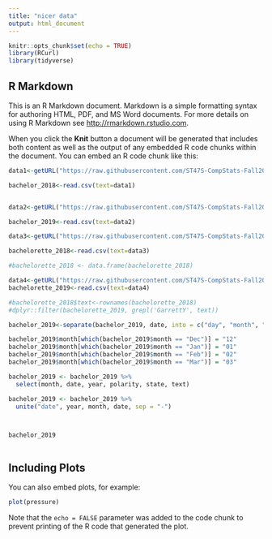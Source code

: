 ```yaml
---
title: "nicer data"
output: html_document
---
```


```r
knitr::opts_chunk$set(echo = TRUE)
library(RCurl)
library(tidyverse)
```

## R Markdown

This is an R Markdown document. Markdown is a simple formatting syntax for authoring HTML, PDF, and MS Word documents. For more details on using R Markdown see <http://rmarkdown.rstudio.com>.

When you click the **Knit** button a document will be generated that includes both content as well as the output of any embedded R code chunks within the document. You can embed an R code chunk like this:

```r
data1<-getURL("https://raw.githubusercontent.com/ST47S-CompStats-Fall2019/team-shows/master/cleaned_data/Bachelor_2018.csv?token=ALH3QRQ2ZODAH6DDWGMOHNS6AGIHW")

bachelor_2018<-read.csv(text=data1)


data2<-getURL("https://raw.githubusercontent.com/ST47S-CompStats-Fall2019/team-shows/master/cleaned_data/Bachelor_2019.csv?token=ALH3QRU2W7PDOK3LVXU2JRC6AGIKK")

bachelor_2019<-read.csv(text=data2)

data3<-getURL("https://raw.githubusercontent.com/ST47S-CompStats-Fall2019/team-shows/master/cleaned_data/Bachelorette_2018.csv?token=ANC7WXQXPACIYOKZ6I66XOS6AG3QU")

bachelorette_2018<-read.csv(text=data3)

#bachelorette_2018 <- data.frame(bachelorette_2018)

data4<-getURL("https://raw.githubusercontent.com/ST47S-CompStats-Fall2019/team-shows/master/cleaned_data/Bachelorette_2019.csv?token=ANC7WXVD4C7W56CCNTRVRD26AG3SC")
bachelorette_2019<-read.csv(text=data4)


```


```r

#bachelorette_2018$text<-rownames(bachelorette_2018)
#dplyr::filter(bachelorette_2019, grepl('GarrettY', text))

bachelor_2019<-separate(bachelor_2019, date, into = c("day", "month", "date", "time1", "time2", "year"), sep = " ", remove = TRUE, convert = FALSE, extra = "warn", fill = "warn")

bachelor_2019$month[which(bachelor_2019$month == "Dec")] = "12"
bachelor_2019$month[which(bachelor_2019$month == "Jan")] = "01"
bachelor_2019$month[which(bachelor_2019$month == "Feb")] = "02"
bachelor_2019$month[which(bachelor_2019$month == "Mar")] = "03"

bachelor_2019 <- bachelor_2019 %>%
  select(month, date, year, polarity, state, text)

bachelor_2019 <- bachelor_2019 %>% 
  unite("date", year, month, date, sep = "-")



bachelor_2019



```















## Including Plots

You can also embed plots, for example:

```r
plot(pressure)
```

Note that the `echo = FALSE` parameter was added to the code chunk to prevent printing of the R code that generated the plot.
